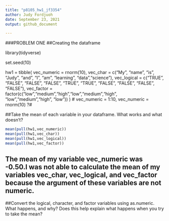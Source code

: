 ```yaml
---
title: "p8105_hw1_jf3354"
author: Judy Fordjuoh
date: September 23, 2021
output: github_document

---
```

###PROBLEM ONE
##Creating the dataframe

library(tidyverse) 

set.seed(10)

hw1 = tibble(
    vec_numeric = rnorm(10),
    vec_char = c("My", "name", "is", "Judy", "and", "I", "am", "learning", "data","science"),
    vec_logical = c("TRUE", "FALSE", "FALSE", "FALSE", "TRUE", "TRUE", "FALSE", "FALSE", "FALSE", "FALSE"),
    vec_factor = factor(c("low","medium","high","low","medium","high", "low","medium","high", "low"))
  )
#  vec_numeric = 1:10, vec_numeric = rnorm(10) ?#

##Take the mean of each variable in your dataframe. What works and what doesn’t?

```r
mean(pull(hw1,vec_numeric))
mean(pull(hw1,vec_char))
mean(pull(hw1,vec_logical))
mean(pull(hw1,vec_factor))
```
## The mean of my variable vec_numeric was -0.50.I was not able to calculate the mean of my variables vec_char, vec_logical, and vec_factor because the argument of these variables are not numeric. 

##Convert the logical, character, and factor variables using as.numeric. What happens, and why? Does this help explain what happens when you try to take the mean?


